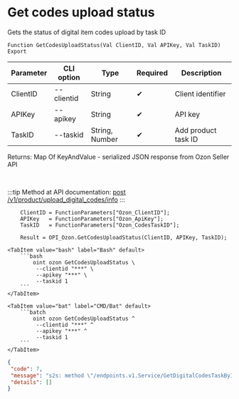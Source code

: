 ﻿---
sidebar_position: 19
description: Get codes upload status and other functions to work with Ozon in the Open Integration Package, a free open-source integration library for 1C:Enterprise 8, OneScript and CLI
keywords: [1C, 1С, 1С:Enterprise, 1С:Enterprise 8.3, API, Integration, Services, Exchange, OneScript, CLI, Ozon]
---


# Get codes upload status
 Gets the status of digital item codes upload by task ID



`Function GetCodesUploadStatus(Val ClientID, Val APIKey, Val TaskID) Export`

  | Parameter | CLI option | Type | Required | Description |
  |-|-|-|-|-|
  | ClientID | --clientid | String | &#x2714; | Client identifier |
  | APIKey | --apikey | String | &#x2714; | API key |
  | TaskID | --taskid | String, Number | &#x2714; | Add product task ID |

  
  Returns:  Map Of KeyAndValue - serialized JSON response from Ozon Seller API

<br/>

:::tip
Method at API documentation: [post /v1/product/upload_digital_codes/info](https://docs.ozon.ru/api/seller/#operation/ProductAPI_UploadDigitalCodeInfo)
:::
<br/>



```bsl title="1C:Enterprise/OneScript code example"
    ClientID = FunctionParameters["Ozon_ClientID"];
    APIKey   = FunctionParameters["Ozon_ApiKey"];
    TaskID   = FunctionParameters["Ozon_CodesTaskID"];

    Result = OPI_Ozon.GetCodesUploadStatus(ClientID, APIKey, TaskID);
```
 

 <Tabs>
  
    <TabItem value="bash" label="Bash" default>
        ```bash
            oint ozon GetCodesUploadStatus \
             --clientid "***" \
             --apikey "***" \
             --taskid 1
        ```
    </TabItem>
  
    <TabItem value="bat" label="CMD/Bat" default>
        ```batch
            oint ozon GetCodesUploadStatus ^
             --clientid "***" ^
             --apikey "***" ^
             --taskid 1
        ```
    </TabItem>
</Tabs>


```json title="Result"
{
 "code": 7,
 "message": "s2s: method \"/endpoints.v1.Service/GetDigitalCodesTaskByID\" is not allowed for the provided access tokens: permission denied",
 "details": []
}
```
